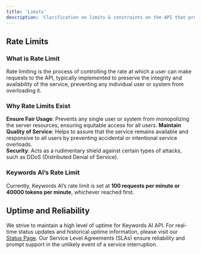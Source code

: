 ```yaml
---
title: 'Limits'
description: 'Clarification on limits & constraints on the API that prevent abusive usage'
---
```


## Rate Limits

### What is Rate Limit

Rate limiting is the process of controlling the rate at which a user can make requests to the API, typically implemented to preserve the integrity and availability of the service, preventing any individual user or system from overloading it.

### Why Rate Limits Exist

**Ensure Fair Usage**: Prevents any single user or system from monopolizing the server resources, ensuring equitable access for all users.
**Maintain Quality of Service**: Helps to assure that the service remains available and responsive to all users by preventing accidental or intentional service overloads.  
**Security**: Acts as a rudimentary shield against certain types of attacks, such as DDoS (Distributed Denial of Service).

### Keywords AI’s Rate Limit

Currently, Keywords AI’s rate limit is set at **100 requests per minute or 40000 tokens per minute**, whichever reached first.

## Uptime and Reliability

We strive to maintain a high level of uptime for Keywords AI API. For real-time status updates and historical uptime information, please visit our [Status Page](https://status.keywordsai.co/). Our Service Level Agreements (SLAs) ensure reliability and prompt support in the unlikely event of a service interruption.